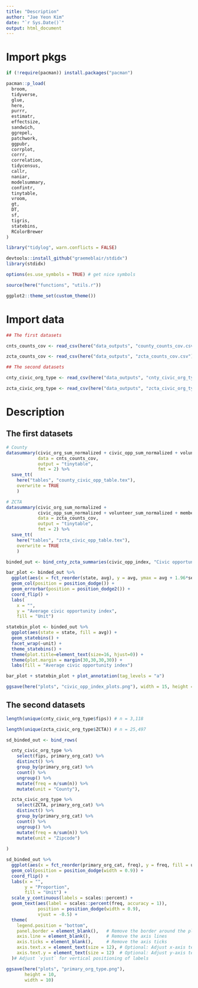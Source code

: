 ```yaml
---
title: "Description"
author: "Jae Yeon Kim"
date: "`r Sys.Date()`"
output: html_document
---
```


# Import pkgs 

```r
if (!require(pacman)) install.packages("pacman")

pacman::p_load(
  broom, 
  tidyverse,
  glue,
  here,
  purrr,
  estimatr,
  effectsize,
  sandwich,
  ggrepel,
  patchwork,
  ggpubr, 
  corrplot,
  corrr,
  correlation, 
  tidycensus,
  callr,
  naniar,
  modelsummary,
  confintr, 
  tinytable, 
  vroom, 
  gt,
  DT,
  sf,
  tigris,
  statebins,
  RColorBrewer
)
```

```r

library("tidylog", warn.conflicts = FALSE)

devtools::install_github("graemeblair/stdidx")
library(stdidx)

options(es.use_symbols = TRUE) # get nice symbols

source(here("functions", "utils.r"))

ggplot2::theme_set(custom_theme())
```

# Import data 

```r

## The first datasets 

cnts_counts_cov <- read_csv(here("data_outputs", "county_counts_cov.csv"))

zcta_counts_cov <- read_csv(here("data_outputs", "zcta_counts_cov.csv"))

## The second datasets

cnty_civic_org_type <- read_csv(here("data_outputs", "cnty_civic_org_type.csv"))

zcta_civic_org_type <- read_csv(here("data_outputs", "zcta_civic_org_type.csv"))
```

# Description

## The first datasets 

```r
# County 
datasummary(civic_org_sum_normalized + civic_opp_sum_normalized + volunteer_sum_normalized + membership_sum_normalized + take_action_sum_normalized + events_sum_normalized ~ mean_no_na + std_no_na, 
            data = cnts_counts_cov, 
            output = "tinytable",
            fmt = 2) %>%
  save_tt(
    here("tables", "county_civic_opp_table.tex"),
    overwrite = TRUE
    )

# ZCTA
datasummary(civic_org_sum_normalized +
            civic_opp_sum_normalized + volunteer_sum_normalized + membership_sum_normalized + take_action_sum_normalized + events_sum_normalized ~ mean_no_na + std_no_na, 
            data = zcta_counts_cov,
            output = "tinytable",
            fmt = 2) %>%
  save_tt(
    here("tables", "zcta_civic_opp_table.tex"),
    overwrite = TRUE
    )
```

```r
binded_out <- bind_cnty_zcta_summaries(civic_opp_index, "Civic opportunity")

bar_plot <- binded_out %>%
  ggplot(aes(x = fct_reorder(state, avg), y = avg, ymax = avg + 1.96*se, ymin = avg - 1.96*se, fill = unit)) +
  geom_col(position = position_dodge()) +
  geom_errorbar(position = position_dodge2()) +
  coord_flip() +
  labs(
    x = "",
    y = "Average civic opportunity index",
    fill = "Unit")

statebin_plot <- binded_out %>%
  ggplot(aes(state = state, fill = avg)) +
  geom_statebins() +
  facet_wrap(~unit) +
  theme_statebins() +
  theme(plot.title=element_text(size=16, hjust=0)) +
  theme(plot.margin = margin(30,30,30,30)) +
  labs(fill = "Average civic opportunity index")

bar_plot + statebin_plot + plot_annotation(tag_levels = "a")

ggsave(here("plots", "civic_opp_index_plots.png"), width = 15, height = 10)
```

## The second datasets 

```r
length(unique(cnty_civic_org_type$fips)) # n = 3,118

length(unique(zcta_civic_org_type$ZCTA)) # n = 25,497

sd_binded_out <- bind_rows(

  cnty_civic_org_type %>%
    select(fips, primary_org_cat) %>%
    distinct() %>%
    group_by(primary_org_cat) %>%
    count() %>%
    ungroup() %>%
    mutate(freq = n/sum(n)) %>% 
    mutate(unit = "County"),

  zcta_civic_org_type %>%
    select(ZCTA, primary_org_cat) %>%
    distinct() %>%
    group_by(primary_org_cat) %>%
    count() %>%
    ungroup() %>%
    mutate(freq = n/sum(n)) %>%
    mutate(unit = "Zipcode")
  
)
```

```r
sd_binded_out %>%
  ggplot(aes(x = fct_reorder(primary_org_cat, freq), y = freq, fill = unit)) +
  geom_col(position = position_dodge(width = 0.9)) +
  coord_flip() +
  labs(x = "",
       y = "Proportion",
       fill = "Unit") +
  scale_y_continuous(labels = scales::percent) +
  geom_text(aes(label = scales::percent(freq, accuracy = 1)), 
            position = position_dodge(width = 0.9), 
            vjust = -0.5) +
  theme(
    legend.position = "bottom",
    panel.border = element_blank(),   # Remove the border around the plot
    axis.line = element_blank(),      # Remove the axis lines
    axis.ticks = element_blank(),     # Remove the axis ticks
    axis.text.x = element_text(size = 12), # Optional: Adjust x-axis text size
    axis.text.y = element_text(size = 12)  # Optional: Adjust y-axis text size
  )# Adjust `vjust` for vertical positioning of labels

ggsave(here("plots", "primary_org_type.png"),
       height = 10, 
       width = 10)
```